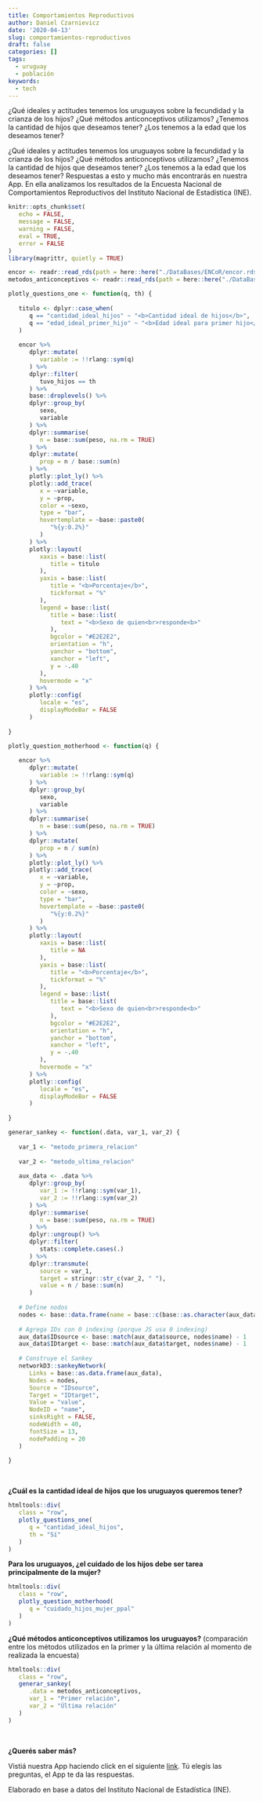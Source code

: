 ```yaml
---
title: Comportamientos Reproductivos
author: Daniel Czarnievicz
date: '2020-04-13'
slug: comportamientos-reproductivos
draft: false
categories: []
tags:
  - uruguay
  - población
keywords:
  - tech
---
```


¿Qué ideales y actitudes tenemos los uruguayos sobre la fecundidad y la crianza de los hijos? ¿Qué métodos anticonceptivos utilizamos? ¿Tenemos la cantidad de hijos que deseamos tener? ¿Los tenemos a la edad que los deseamos tener?

<!--more-->

¿Qué ideales y actitudes tenemos los uruguayos sobre la fecundidad y la crianza de los hijos? ¿Qué métodos anticonceptivos utilizamos? ¿Tenemos la cantidad de hijos que deseamos tener? ¿Los tenemos a la edad que los deseamos tener? Respuestas a esto y mucho más encontrarás en nuestra App. En ella analizamos los resultados de la Encuesta Nacional de Comportamientos Reproductivos del Instituto Nacional de Estadística (INE).

```r
knitr::opts_chunk$set(
   echo = FALSE,
   message = FALSE,
   warning = FALSE,
   eval = TRUE,
   error = FALSE
)
library(magrittr, quietly = TRUE)
```

```r
encor <- readr::read_rds(path = here::here("./DataBases/ENCoR/encor.rds"))
metodos_anticonceptivos <- readr::read_rds(path = here::here("./DataBases/ENCoR/metodos_anticonceptivos.rds"))
```

```r
plotly_questions_one <- function(q, th) {
   
   titulo <- dplyr::case_when(
      q == "cantidad_ideal_hijos" ~ "<b>Cantidad ideal de hijos</b>",
      q == "edad_ideal_primer_hijo" ~ "<b>Edad ideal para primer hijo</b>"
   )
   
   encor %>%
      dplyr::mutate(
         variable := !!rlang::sym(q)
      ) %>%
      dplyr::filter(
         tuvo_hijos == th
      ) %>%
      base::droplevels() %>%
      dplyr::group_by(
         sexo,
         variable
      ) %>%
      dplyr::summarise(
         n = base::sum(peso, na.rm = TRUE)
      ) %>%
      dplyr::mutate(
         prop = n / base::sum(n)
      ) %>%
      plotly::plot_ly() %>%
      plotly::add_trace(
         x = ~variable,
         y = ~prop,
         color = ~sexo,
         type = "bar",
         hovertemplate = ~base::paste0(
            "%{y:0.2%}"
         )
      ) %>%
      plotly::layout(
         xaxis = base::list(
            title = titulo
         ),
         yaxis = base::list(
            title = "<b>Porcentaje</b>",
            tickformat = "%"
         ),
         legend = base::list(
            title = base::list(
               text = "<b>Sexo de quien<br>responde<b>"
            ),
            bgcolor = "#E2E2E2",
            orientation = "h",
            yanchor = "bottom",
            xanchor = "left",
            y = -.40
         ),
         hovermode = "x"
      ) %>%
      plotly::config(
         locale = "es",
         displayModeBar = FALSE
      )
   
}

plotly_question_motherhood <- function(q) {
   
   encor %>%
      dplyr::mutate(
         variable := !!rlang::sym(q)
      ) %>%
      dplyr::group_by(
         sexo,
         variable
      ) %>%
      dplyr::summarise(
         n = base::sum(peso, na.rm = TRUE)
      ) %>%
      dplyr::mutate(
         prop = n / sum(n)
      ) %>%
      plotly::plot_ly() %>%
      plotly::add_trace(
         x = ~variable,
         y = ~prop,
         color = ~sexo,
         type = "bar",
         hovertemplate = ~base::paste0(
            "%{y:0.2%}"
         )
      ) %>%
      plotly::layout(
         xaxis = base::list(
            title = NA
         ),
         yaxis = base::list(
            title = "<b>Porcentaje</b>",
            tickformat = "%"
         ),
         legend = base::list(
            title = base::list(
               text = "<b>Sexo de quien<br>responde<b>"
            ),
            bgcolor = "#E2E2E2",
            orientation = "h",
            yanchor = "bottom",
            xanchor = "left",
            y = -.40
         ),
         hovermode = "x"
      ) %>%
      plotly::config(
         locale = "es",
         displayModeBar = FALSE
      )
   
}

generar_sankey <- function(.data, var_1, var_2) {
   
   var_1 <- "metodo_primera_relacion"
   
   var_2 <- "metodo_ultima_relacion"
   
   aux_data <- .data %>%
      dplyr::group_by(
         var_1 := !!rlang::sym(var_1),
         var_2 := !!rlang::sym(var_2)
      ) %>%
      dplyr::summarise(
         n = base::sum(peso, na.rm = TRUE)
      ) %>%
      dplyr::ungroup() %>%
      dplyr::filter(
         stats::complete.cases(.)
      ) %>%
      dplyr::transmute(
         source = var_1,
         target = stringr::str_c(var_2, " "),
         value = n / base::sum(n)
      )
   
   # Define nodos
   nodes <- base::data.frame(name = base::c(base::as.character(aux_data$source), base::as.character(aux_data$target)) %>% base::unique())
   
   # Agrega IDs con 0 indexing (porque JS usa 0 indexing)
   aux_data$IDsource <- base::match(aux_data$source, nodes$name) - 1
   aux_data$IDtarget <- base::match(aux_data$target, nodes$name) - 1
   
   # Construye el Sankey
   networkD3::sankeyNetwork(
      Links = base::as.data.frame(aux_data),
      Nodes = nodes,
      Source = "IDsource",
      Target = "IDtarget",
      Value = "value",
      NodeID = "name",
      sinksRight = FALSE,
      nodeWidth = 40,
      fontSize = 13,
      nodePadding = 20
   )
   
}
```

<br>

**¿Cuál es la cantidad ideal de hijos que los uruguayos queremos tener?**

```r
htmltools::div(
   class = "row",
   plotly_questions_one(
      q = "cantidad_ideal_hijos",
      th = "Sí"
   )
)
```

**Para los uruguayos, ¿el cuidado de los hijos debe ser tarea principalmente de la mujer?**

```r
htmltools::div(
   class = "row",
   plotly_question_motherhood(
      q = "cuidado_hijos_mujer_ppal"
   )
)
```

**¿Qué métodos anticonceptivos utilizamos los uruguayos?** (comparación entre los métodos utilizados en la primer y la última relación al momento de realizada la encuesta)

```r
htmltools::div(
   class = "row",
   generar_sankey(
      .data = metodos_anticonceptivos,
      var_1 = "Primer relación",
      var_2 = "Última relación"
   )
)
```

<br>

**¿Querés saber más?**

Vistiá nuestra App haciendo click en el siguiente [link](https://daczarne.shinyapps.io/AppENCoR/). Tú elegís las preguntas, el App te da las respuestas.

Elaborado en base a datos del Instituto Nacional de Estadística (INE).
